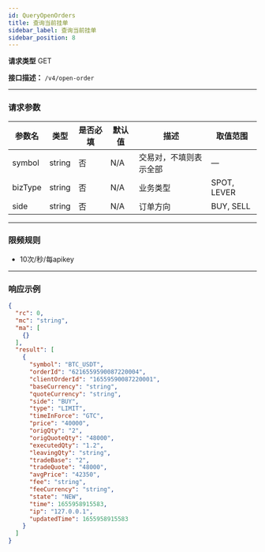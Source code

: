 ```yaml
---
id: QueryOpenOrders
title: 查询当前挂单
sidebar_label: 查询当前挂单
sidebar_position: 8
---
```


**请求类型** GET

**接口描述：** `/v4/open-order`

---

### 请求参数

| 参数名   | 类型   | 是否必填 | 默认值 | 描述                                   | 取值范围     |
|----------|--------|----------|--------|----------------------------------------|--------------|
| symbol   | string | 否       | N/A    | 交易对，不填则表示全部                  | —            |
| bizType  | string | 否       | N/A    | 业务类型                                | SPOT, LEVER  |
| side     | string | 否       | N/A    | 订单方向                                | BUY, SELL    |

---

### 限频规则
- 10次/秒/每apikey

---

### 响应示例

```json title="Response"
{
  "rc": 0,
  "mc": "string",
  "ma": [
    {}
  ],
  "result": [
    {
      "symbol": "BTC_USDT",
      "orderId": "6216559590087220004",
      "clientOrderId": "16559590087220001",
      "baseCurrency": "string",
      "quoteCurrency": "string",
      "side": "BUY",
      "type": "LIMIT",
      "timeInForce": "GTC",
      "price": "40000",
      "origQty": "2",
      "origQuoteQty": "48000",
      "executedQty": "1.2",
      "leavingQty": "string",
      "tradeBase": "2",
      "tradeQuote": "48000",
      "avgPrice": "42350",
      "fee": "string",
      "feeCurrency": "string",
      "state": "NEW",
      "time": 1655958915583,
      "ip": "127.0.0.1",
      "updatedTime": 1655958915583
    }
  ]
}

